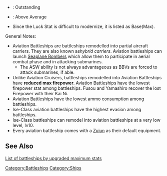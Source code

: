 * {{color|lime|Green}}: Outstanding
* {{color|gold|Yellow}}: Above Average
* Since the Luck Stat is difficult to modernize, it is listed as Base(Max).

{{EliteShipsKai
|Fusou/Kai
|Yamashiro/Kai
|Fusou/Kai Ni
|Yamashiro/Kai Ni
|-
|Ise/Kai
|Hyuuga/Kai
|Ise/Kai Ni
|Hyuuga/Kai Ni
|#
|!bases
|#
|Ise/
|Hyuuga/
|-
|Fusou/
|Yamashiro/
|-
|Fusou/Kai Ni_notes = Second remodel<br/>Requires [[Blueprint]]
|Yamashiro/Kai Ni_notes = Second remodel<br/>Requires [[Blueprint]]
|Ise/Kai Ni_notes = Requires [[Blueprint]] '''x2'''<br/>Requires [[Action Report]]<br/>Requires [[Prototype Flight Deck Catapult]]<br/>5 equipment slots.
|Hyuuga/Kai Ni_notes = Requires [[Blueprint]] '''x2'''<br/>Requires [[Action Report]]<br/>Requires [[Prototype Flight Deck Catapult]]<br/>Requires [[New Model Aerial Armament Material]]<br>5 equipment slots.
|remodel_level_good = 30
|remodel_level_outstanding = 20
|remodel_level_operator = <
|firepower_good = 100
|firepower_outstanding = 110
|torpedo_good = 0
|torpedo_outstanding = 0
|aa_good = 89
|aa_outstanding = 99
|asw_good = 0
|asw_outstanding = 50
|los_good = 49
|los_outstanding = 54
|hp_good = 89
|hp_outstanding = 94
|armor_good = 93
|armor_outstanding = 99
|evasion_good = 71
|evasion_outstanding = 74
|aircraft_good = 20
|aircraft_outstanding = 40
|aircraft_slot_good = 12
|speed_good = 9
|luck_good = 19
|luck_outstanding = 30
|luck_max_good = 80
|fuel_good = 95
|fuel_outstanding = 90
|fuel_operator = <
|ammo_good = 125
|ammo_outstanding = 120
|ammo_operator = <
|reference_type = 10
|custom_row_bases_content = '''BBV Base ships'''<br />The following ships are not BBVs but are the base models of the BBVs above for comparison.<br />Highlights are relative to the BBVs above. }}
General Notes:
*Aviation Battleships are battleships remodelled into partial aircraft carriers. They are also known as'' hybrid carriers''. Aviation battleships can launch [[List of Seaplanes by stats|Seaplane Bombers]] which allow them to participate in aerial combat phase and in attacking submarines.
**The ASW ability is not always advantageous as BBVs are forced to attack submarines, if able.
*Unlike Aviation Cruisers, battleships remodelled into Aviation Battleships have '''reduced max firepower'''. Aviation Battleships have the lowest firepower stat among battleships. Fusou and Yamashiro recover the lost Firepower with their Kai Ni.
*Aviation Battleships have the lowest ammo consumption among battleships.
*Ise-Class aviation battleships have the highest evasion among battleships.
*Ise-Class battleships can remodel into aviation battleships at a very low level, lv10.
*Every aviation battleship comes with a [[Zuiun]] as their default equipment.


==See Also==
[[List of battleships by upgraded maximum stats]]

{{shiplist}}
[[Category:Battleships]]
[[Category:Ships]]